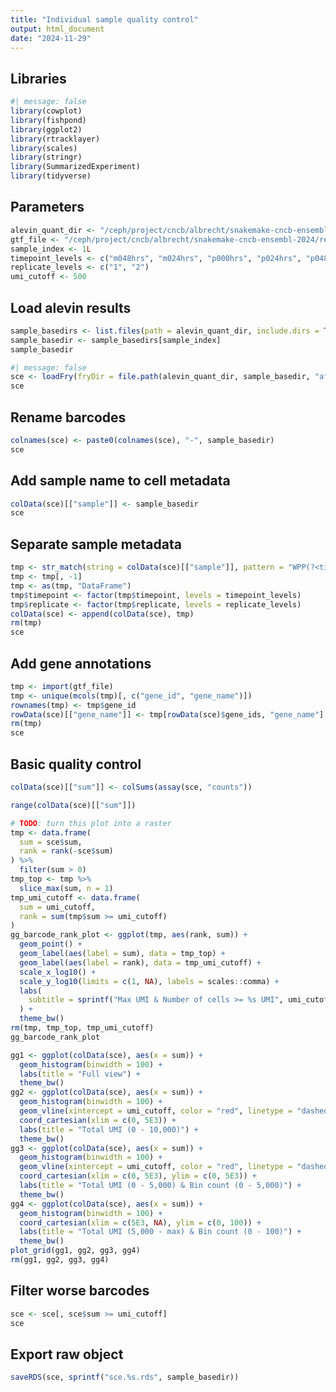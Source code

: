 ```yaml
---
title: "Individual sample quality control"
output: html_document
date: "2024-11-29"
---
```


## Libraries

```r
#| message: false
library(cowplot)
library(fishpond)
library(ggplot2)
library(rtracklayer)
library(scales)
library(stringr)
library(SummarizedExperiment)
library(tidyverse)
```

## Parameters

```r
alevin_quant_dir <- "/ceph/project/cncb/albrecht/snakemake-cncb-ensembl-2024/results/alevin"
gtf_file <- "/ceph/project/cncb/albrecht/snakemake-cncb-ensembl-2024/resources/genome/genome.gtf.gz"
sample_index <- 1L
timepoint_levels <- c("m048hrs", "m024hrs", "p000hrs", "p024hrs", "p048hrs", "p072hrs", "p096hrs", "p120hrs")
replicate_levels <- c("1", "2")
umi_cutoff <- 500
```

## Load alevin results

```r
sample_basedirs <- list.files(path = alevin_quant_dir, include.dirs = TRUE)
sample_basedir <- sample_basedirs[sample_index]
sample_basedir
```

```r
#| message: false
sce <- loadFry(fryDir = file.path(alevin_quant_dir, sample_basedir, "af_quant"), outputFormat = "S+A", nonzero = TRUE)
sce
```

## Rename barcodes

```r
colnames(sce) <- paste0(colnames(sce), "-", sample_basedir)
sce
```

## Add sample name to cell metadata

```r
colData(sce)[["sample"]] <- sample_basedir
sce
```

## Separate sample metadata

```r
tmp <- str_match(string = colData(sce)[["sample"]], pattern = "WPP(?<timepoint>[mp][[:digit:]]{3}hrs)_rep(?<replicate>[[:digit:]]{1})")
tmp <- tmp[, -1]
tmp <- as(tmp, "DataFrame")
tmp$timepoint <- factor(tmp$timepoint, levels = timepoint_levels)
tmp$replicate <- factor(tmp$replicate, levels = replicate_levels)
colData(sce) <- append(colData(sce), tmp)
rm(tmp)
sce
```

## Add gene annotations

```r
tmp <- import(gtf_file)
tmp <- unique(mcols(tmp)[, c("gene_id", "gene_name")])
rownames(tmp) <- tmp$gene_id
rowData(sce)[["gene_name"]] <- tmp[rowData(sce)$gene_ids, "gene_name"]
rm(tmp)
sce
```

## Basic quality control

```r
colData(sce)[["sum"]] <- colSums(assay(sce, "counts"))
```

```r
range(colData(sce)[["sum"]])
```

```r
# TODO: turn this plot into a raster
tmp <- data.frame(
  sum = sce$sum,
  rank = rank(-sce$sum)
) %>% 
  filter(sum > 0)
tmp_top <- tmp %>% 
  slice_max(sum, n = 1)
tmp_umi_cutoff <- data.frame(
  sum = umi_cutoff,
  rank = sum(tmp$sum >= umi_cutoff)
)
gg_barcode_rank_plot <- ggplot(tmp, aes(rank, sum)) +
  geom_point() +
  geom_label(aes(label = sum), data = tmp_top) +
  geom_label(aes(label = rank), data = tmp_umi_cutoff) +
  scale_x_log10() +
  scale_y_log10(limits = c(1, NA), labels = scales::comma) +
  labs(
    subtitle = sprintf("Max UMI & Number of cells >= %s UMI", umi_cutoff)
  ) +
  theme_bw()
rm(tmp, tmp_top, tmp_umi_cutoff)
gg_barcode_rank_plot
```

```r
gg1 <- ggplot(colData(sce), aes(x = sum)) +
  geom_histogram(binwidth = 100) +
  labs(title = "Full view") +
  theme_bw()
gg2 <- ggplot(colData(sce), aes(x = sum)) +
  geom_histogram(binwidth = 100) +
  geom_vline(xintercept = umi_cutoff, color = "red", linetype = "dashed") +
  coord_cartesian(xlim = c(0, 5E3)) +
  labs(title = "Total UMI (0 - 10,000)") +
  theme_bw()
gg3 <- ggplot(colData(sce), aes(x = sum)) +
  geom_histogram(binwidth = 100) +
  geom_vline(xintercept = umi_cutoff, color = "red", linetype = "dashed") +
  coord_cartesian(xlim = c(0, 5E3), ylim = c(0, 5E3)) +
  labs(title = "Total UMI (0 - 5,000) & Bin count (0 - 5,000)") +
  theme_bw()
gg4 <- ggplot(colData(sce), aes(x = sum)) +
  geom_histogram(binwidth = 100) +
  coord_cartesian(xlim = c(5E3, NA), ylim = c(0, 100)) +
  labs(title = "Total UMI (5,000 - max) & Bin count (0 - 100)") +
  theme_bw()
plot_grid(gg1, gg2, gg3, gg4)
rm(gg1, gg2, gg3, gg4)
```

## Filter worse barcodes

```r
sce <- sce[, sce$sum >= umi_cutoff]
sce
```

## Export raw object

```r
saveRDS(sce, sprintf("sce.%s.rds", sample_basedir))
```
